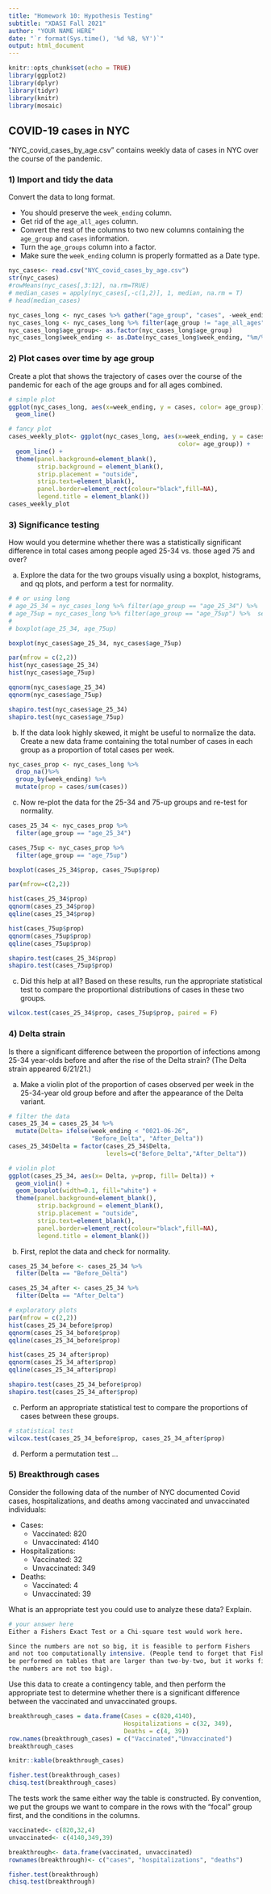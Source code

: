 ```yaml
---
title: "Homework 10: Hypothesis Testing"
subtitle: "XDASI Fall 2021"
author: "YOUR NAME HERE"
date: "`r format(Sys.time(), '%d %B, %Y')`"
output: html_document
---
```


```r
knitr::opts_chunk$set(echo = TRUE)
library(ggplot2)
library(dplyr)
library(tidyr)
library(knitr)
library(mosaic)
```

## COVID-19 cases in NYC

"NYC_covid_cases_by_age.csv" contains weekly data of cases in NYC over the course of the pandemic. 

### 1) Import and tidy the data

Convert the data to long format.

  + You should preserve the `week_ending` column.
  + Get rid of the `age_all_ages` column.
  + Convert the rest of the columns to two new columns containing the `age_group` and `cases` information.
  + Turn the `age_groups` column into a factor.
  + Make sure the `week_ending` column is properly formatted as a Date type.
  
```r
nyc_cases<- read.csv("NYC_covid_cases_by_age.csv")
str(nyc_cases)
#rowMeans(nyc_cases[,3:12], na.rm=TRUE)
# median_cases = apply(nyc_cases[,-c(1,2)], 1, median, na.rm = T)
# head(median_cases)

nyc_cases_long <- nyc_cases %>% gather("age_group", "cases", -week_ending)
nyc_cases_long <- nyc_cases_long %>% filter(age_group != "age_all_ages")
nyc_cases_long$age_group<- as.factor(nyc_cases_long$age_group)
nyc_cases_long$week_ending <- as.Date(nyc_cases_long$week_ending, "%m/%d/%Y")
```


### 2) Plot cases over time by age group

Create a plot that shows the trajectory of cases over the course of the pandemic for each of the age groups and for all ages combined.

```r
# simple plot
ggplot(nyc_cases_long, aes(x=week_ending, y = cases, color= age_group)) +
  geom_line()

# fancy plot
cases_weekly_plot<- ggplot(nyc_cases_long, aes(x=week_ending, y = cases, 
                                               color= age_group)) +
  geom_line() +
  theme(panel.background=element_blank(), 
        strip.background = element_blank(),
        strip.placement = "outside",
        strip.text=element_blank(),
        panel.border=element_rect(colour="black",fill=NA),
        legend.title = element_blank())  
cases_weekly_plot

```


### 3) Significance testing

How would you determine whether there was a statistically significant difference in total cases among people aged 25-34 vs. those aged 75 and over?  

a) Explore the data for the two groups visually using a boxplot, histograms, and qq plots, and perform a test for normality.

```r
# # or using long
# age_25_34 = nyc_cases_long %>% filter(age_group == "age_25_34") %>%  select(cases) %>%  unlist
# age_75up = nyc_cases_long %>% filter(age_group == "age_75up") %>%  select(cases) %>%  unlist
# 
# boxplot(age_25_34, age_75up)

boxplot(nyc_cases$age_25_34, nyc_cases$age_75up)

par(mfrow = c(2,2))
hist(nyc_cases$age_25_34)
hist(nyc_cases$age_75up)

qqnorm(nyc_cases$age_25_34)
qqnorm(nyc_cases$age_75up)

shapiro.test(nyc_cases$age_25_34)  
shapiro.test(nyc_cases$age_75up)
```


b) If the data look highly skewed, it might be useful to normalize the data. Create a new data frame containing the total number of cases in each group as a proportion of total cases per week.

```r
nyc_cases_prop <- nyc_cases_long %>%
  drop_na()%>%
  group_by(week_ending) %>% 
  mutate(prop = cases/sum(cases))
```

c) Now re-plot the data for the 25-34 and 75-up groups and re-test for normality.

```r

cases_25_34 <- nyc_cases_prop %>%
  filter(age_group == "age_25_34")

cases_75up <- nyc_cases_prop %>%
  filter(age_group == "age_75up")

boxplot(cases_25_34$prop, cases_75up$prop)

par(mfrow=c(2,2))

hist(cases_25_34$prop)
qqnorm(cases_25_34$prop)
qqline(cases_25_34$prop)

hist(cases_75up$prop)
qqnorm(cases_75up$prop)
qqline(cases_75up$prop)

shapiro.test(cases_25_34$prop) 
shapiro.test(cases_75up$prop)
```

c) Did this help at all? Based on these results, run the appropriate statistical test to compare the proportional distributions of cases in these two groups.

```r
wilcox.test(cases_25_34$prop, cases_75up$prop, paired = F)
```

### 4) Delta strain

Is there a significant difference between the proportion of infections among 25-34 year-olds before and after the rise of the Delta strain? (The Delta strain appeared 6/21/21.)

a) Make a violin plot of the proportion of cases observed per week in the 25-34-year old group before and after the appearance of the Delta variant.

```r
# filter the data
cases_25_34 = cases_25_34 %>%
  mutate(Delta= ifelse(week_ending < "0021-06-26", 
                       "Before_Delta", "After_Delta"))
cases_25_34$Delta = factor(cases_25_34$Delta,
                           levels=c("Before_Delta","After_Delta"))

# violin plot
ggplot(cases_25_34, aes(x= Delta, y=prop, fill= Delta)) +
  geom_violin() +
  geom_boxplot(width=0.1, fill="white") +
  theme(panel.background=element_blank(), 
        strip.background = element_blank(),
        strip.placement = "outside",
        strip.text=element_blank(),
        panel.border=element_rect(colour="black",fill=NA),
        legend.title = element_blank())  
```

b) First, replot the data and check for normality.

```r
cases_25_34_before <- cases_25_34 %>%
  filter(Delta == "Before_Delta")

cases_25_34_after <- cases_25_34 %>%
  filter(Delta == "After_Delta")

# exploratory plots
par(mfrow = c(2,2))
hist(cases_25_34_before$prop)
qqnorm(cases_25_34_before$prop)
qqline(cases_25_34_before$prop)

hist(cases_25_34_after$prop)
qqnorm(cases_25_34_after$prop)
qqline(cases_25_34_after$prop)

shapiro.test(cases_25_34_before$prop) 
shapiro.test(cases_25_34_after$prop) 

```

c) Perform an appropriate statistical test to compare the proportions of cases between these groups.

```r
# statistical test
wilcox.test(cases_25_34_before$prop, cases_25_34_after$prop)
```

d) Perform a permutation test ...

<!-- ... to be added ... -->

### 5) Breakthrough cases

Consider the following data of the number of NYC documented Covid cases, hospitalizations, and deaths among vaccinated and unvaccinated individuals:

+ Cases:
  + Vaccinated: 820
  + Unvaccinated: 4140  

+ Hospitalizations:
  + Vaccinated: 32
  + Unvaccinated: 349

+ Deaths:
  + Vaccinated: 4
  + Unvaccinated: 39


What is an appropriate test you could use to analyze these data? Explain.

```r
# your answer here
Either a Fishers Exact Test or a Chi-square test would work here.

Since the numbers are not so big, it is feasible to perform Fishers 
and not too computationally intensive. (People tend to forget that Fishers can
be performed on tables that are larger than two-by-two, but it works fine when
the numbers are not too big).
```


Use this data to create a contingency table, and then perform the appropriate test to determine whether there is a significant difference between the vaccinated and unvaccinated groups.

```r
breakthrough_cases = data.frame(Cases = c(820,4140),
                                Hospitalizations = c(32, 349),
                                Deaths = c(4, 39))
row.names(breakthrough_cases) = c("Vaccinated","Unvaccinated")
breakthrough_cases

knitr::kable(breakthrough_cases)

fisher.test(breakthrough_cases)
chisq.test(breakthrough_cases)
```

The tests work the same either way the table is constructed. By convention, we put the groups we want to compare in the rows with the "focal" group first, and the conditions in the columns.

```r
vaccinated<- c(820,32,4)
unvaccinated<- c(4140,349,39)

breakthrough<- data.frame(vaccinated, unvaccinated)
rownames(breakthrough)<- c("cases", "hospitalizations", "deaths")

fisher.test(breakthrough)
chisq.test(breakthrough)
```








